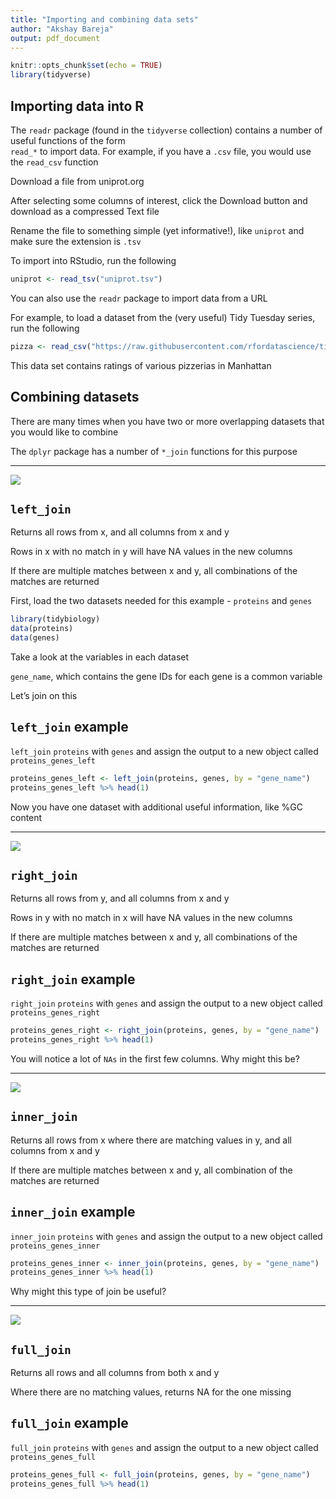 ```yaml
---
title: "Importing and combining data sets"
author: "Akshay Bareja"
output: pdf_document
---
```


```r
knitr::opts_chunk$set(echo = TRUE)
library(tidyverse)
```

## Importing data into R {.build}

The `readr` package (found in the `tidyverse` collection) contains a number of useful functions of the form  
`read_*` to import data. For example, if you have a `.csv` file, you would use the `read_csv` function

Download a file from uniprot.org

After selecting some columns of interest, click the Download button and download as a compressed Text file

Rename the file to something simple (yet informative!), like `uniprot` and make sure the extension is `.tsv`

To import into RStudio, run the following

```r
uniprot <- read_tsv("uniprot.tsv")
```

You can also use the `readr` package to import data from a URL

For example, to load a dataset from the (very useful) Tidy Tuesday series, run the following

```r
pizza <- read_csv("https://raw.githubusercontent.com/rfordatascience/tidytuesday/master/data/2019/2019-10-01/pizza_jared.csv")
```

This data set contains ratings of various pizzerias in Manhattan

## Combining datasets {.build}

There are many times when you have two or more overlapping datasets that you would like to combine

The `dplyr` package has a number of `*_join` functions for this purpose

---

![](dplyr-joins.png)

## `left_join` {.build}

Returns all rows from x, and all columns from x and y

Rows in x with no match in y will have NA values in the new columns

If there are multiple matches between x and y, all combinations of the matches are returned

First, load the two datasets needed for this example - `proteins` and `genes`

```r
library(tidybiology)
data(proteins)
data(genes)
```

Take a look at the variables in each dataset

`gene_name`, which contains the gene IDs for each gene is a common variable

Let's join on this

## `left_join` example {.build}

`left_join` `proteins` with `genes` and assign the output to a new object called `proteins_genes_left`

```r
proteins_genes_left <- left_join(proteins, genes, by = "gene_name")
proteins_genes_left %>% head(1)
```

Now you have one dataset with additional useful information, like %GC content

---

![](dplyr-joins.png)

## `right_join` {.build}

Returns all rows from y, and all columns from x and y

Rows in y with no match in x will have NA values in the new columns

If there are multiple matches between x and y, all combinations of the matches are returned

## `right_join` example {.build}

`right_join` `proteins` with `genes` and assign the output to a new object called `proteins_genes_right`

```r
proteins_genes_right <- right_join(proteins, genes, by = "gene_name")
proteins_genes_right %>% head(1)
```

You will notice a lot of `NAs` in the first few columns. Why might this be?

---

![](dplyr-joins.png)

## `inner_join` {.build}

Returns all rows from x where there are matching values in y, and all columns from x and y

If there are multiple matches between x and y, all combination of the matches are returned

## `inner_join` example {.build}

`inner_join` `proteins` with `genes` and assign the output to a new object called `proteins_genes_inner`

```r
proteins_genes_inner <- inner_join(proteins, genes, by = "gene_name")
proteins_genes_inner %>% head(1)
```

Why might this type of join be useful?

---

![](dplyr-joins.png)

## `full_join` {.build}

Returns all rows and all columns from both x and y

Where there are no matching values, returns NA for the one missing

## `full_join` example {.build}

`full_join` `proteins` with `genes` and assign the output to a new object called `proteins_genes_full`

```r
proteins_genes_full <- full_join(proteins, genes, by = "gene_name")
proteins_genes_full %>% head(1)
```



